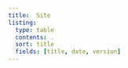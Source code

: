 ```yaml
---
title:  Site
listing:
  type: table
  contents: .
  sort: title
  fields: [title, date, version]
---
```

